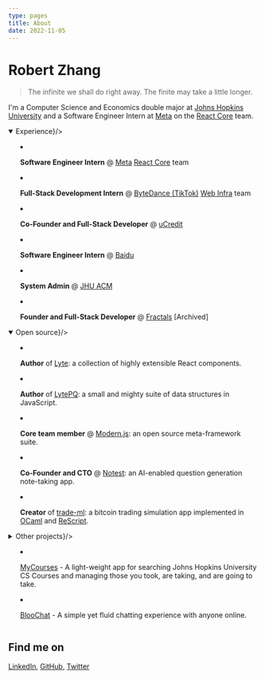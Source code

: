 ```yaml
---
type: pages
title: About
date: 2022-11-05
---
```


# Robert Zhang

> The infinite we shall do right away. The finite may take a little longer.

I'm a Computer Science and Economics double major at [Johns Hopkins University](https://www.jhu.edu/) and a Software Engineer Intern at [Meta](https://about.facebook.com/meta) on the [React Core](https://reactjs.org) team.

<details open><summary children={<strong style={{fontSize: '1.2rem', paddingLeft: '5px'}}>Experience</strong>}/>

<style jsx>{`
  summary:not(:focus-visible):focus {
    outline: none;
  }
`}</style>

- <strong>Software Engineer Intern</strong> @ [Meta](https://about.facebook.com/meta)
  [React Core](https://reactjs.org) team

- <strong>Full-Stack Development Intern</strong> @ [ByteDance (TikTok)](https://www.tiktok.com/)
  [Web Infra](https://webinfra.org/) team

- <strong>Co-Founder and Full-Stack Developer</strong> @ [uCredit](https://ucredit.me)

- <strong>Software Engineer Intern</strong> @ [Baidu](http://usa.baidu.com/)

- <strong>System Admin</strong> @ [JHU ACM](https://jhuacm.com)

- <strong>Founder and Full-Stack Developer</strong> @ [Fractals](https://fractal-docs.vercel.app)
  [Archived]

</details>

<details open><summary children={<strong style={{fontSize: '1.2rem', paddingLeft: '5px'}}>Open source</strong>}/>

<style jsx>{`
  summary:not(:focus-visible):focus {
    outline: none;
  }
`}</style>

- <strong>Author</strong> of [Lyte](https://github.com/robertzhidealx/lyte): a collection
  of highly extensible React components.

- <strong>Author</strong> of [LytePQ](https://github.com/robertzhidealx/lytepq):
  a small and mighty suite of data structures in JavaScript.

- <strong>Core team member</strong> @ [Modern.js](https://github.com/modern-js-dev/modern.js):
  an open source meta-framework suite.

- <strong>Co-Founder and CTO</strong> @ [Notest](https://github.com/robertzhidealx/notest):
  an AI-enabled question generation note-taking app.

- <strong>Creator</strong> of [trade-ml](https://github.com/robertzhidealx/trade-ml):
  a bitcoin trading simulation app implemented in [OCaml](https://ocaml.org) and
  [ReScript](https://rescript-lang.org).

</details>

<details><summary children={<strong style={{fontSize: '1.2rem', paddingLeft: '5px'}}>Other projects</strong>}/>

<style jsx>{`
  summary:not(:focus-visible):focus {
    outline: none;
  }
`}</style>

- [MyCourses](https://mycourses-robertzhang.netlify.app/) - A light-weight app for searching Johns Hopkins University CS Courses and managing those you took, are taking, and are going to take.

- [BlooChat](https://outtadabloo-robertzhang.herokuapp.com/) - A simple yet fluid chatting experience with anyone online.

</details>

## Find me on

[LinkedIn](https://www.linkedin.com/in/~rz), [GitHub](https://github.com/robertzhidealx), [Twitter](https://twitter.com/jiaxuanzhang01)
